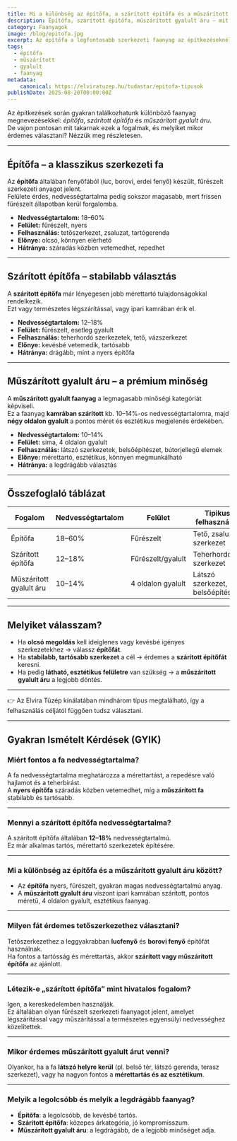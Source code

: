 ```yaml
---
title: Mi a különbség az építőfa, a szárított építőfa és a műszárított gyalult áru között?
description: Építőfa, szárított építőfa, műszárított gyalult áru – mit jelentenek ezek a fogalmak, milyen tulajdonságaik vannak, és hol érdemes őket használni? Részletes magyarázat tüzép vásárlóknak és építkezőknek.
category: Faanyagok
image: /blog/epitofa.jpg
excerpt: Az építőfa a legfontosabb szerkezeti faanyag az építkezéseknél, de nem mindegy, hogy fűrészelt, légszáraz / műszárított vagy gyalult változatot választunk. A cikk bemutatja a két típus közötti fő különbségeket, felhasználási területeket és árkategóriákat.
tags:
  - építőfa
  - műszárított
  - gyalult
  - faanyag
metadata:
    canonical: https://elviratuzep.hu/tudastar/epitofa-tipusok
publishDate: 2025-08-20T00:00:00Z
---
```


Az építkezések során gyakran találkozhatunk különböző faanyag megnevezésekkel: *építőfa*, *szárított építőfa* és *műszárított gyalult áru*.  
De vajon pontosan mit takarnak ezek a fogalmak, és melyiket mikor érdemes választani? Nézzük meg részletesen.

---

## Építőfa – a klasszikus szerkezeti fa

Az **építőfa** általában fenyőfából (luc, borovi, erdei fenyő) készült, fűrészelt szerkezeti anyagot jelent.  
Felülete érdes, nedvességtartalma pedig sokszor magasabb, mert frissen fűrészelt állapotban kerül forgalomba.

- **Nedvességtartalom:** 18–60%  
- **Felület:** fűrészelt, nyers  
- **Felhasználás:** tetőszerkezet, zsaluzat, tartógerenda  
- **Előnye:** olcsó, könnyen elérhető  
- **Hátránya:** száradás közben vetemedhet, repedhet

---

## Szárított építőfa – stabilabb választás

A **szárított építőfa** már lényegesen jobb mérettartó tulajdonságokkal rendelkezik.  
Ezt vagy természetes légszárítással, vagy ipari kamrában érik el.  

- **Nedvességtartalom:** 12–18%  
- **Felület:** fűrészelt, esetleg gyalult  
- **Felhasználás:** teherhordó szerkezetek, tető, vázszerkezet  
- **Előnye:** kevésbé vetemedik, tartósabb  
- **Hátránya:** drágább, mint a nyers építőfa

---

## Műszárított gyalult áru – a prémium minőség

A **műszárított gyalult faanyag** a legmagasabb minőségi kategóriát képviseli.  
Ez a faanyag **kamrában szárított** kb. 10–14%-os nedvességtartalomra, majd **négy oldalon gyalult** a pontos méret és esztétikus megjelenés érdekében.  

- **Nedvességtartalom:** 10–14%  
- **Felület:** sima, 4 oldalon gyalult  
- **Felhasználás:** látszó szerkezetek, belsőépítészet, bútorjellegű elemek  
- **Előnye:** mérettartó, esztétikus, könnyen megmunkálható  
- **Hátránya:** a legdrágább választás

---

## Összefoglaló táblázat

| Fogalom | Nedvességtartalom | Felület | Tipikus felhasználás | Ár |
|---------|-------------------|---------|-----------------------|----|
| Építőfa | 18–60% | Fűrészelt | Tető, zsaluzat, szerkezet | Alacsony |
| Szárított építőfa | 12–18% | Fűrészelt/gyalult | Teherhordó szerkezet | Közepes |
| Műszárított gyalult áru | 10–14% | 4 oldalon gyalult | Látszó szerkezet, belsőépítészet | Magas |

---

## Melyiket válasszam?

- Ha **olcsó megoldás** kell ideiglenes vagy kevésbé igényes szerkezetekhez → válassz **építőfát**.  
- Ha **stabilabb, tartósabb szerkezet** a cél → érdemes a **szárított építőfát** keresni.  
- Ha pedig **látható, esztétikus felületre** van szükség → a **műszárított gyalult áru** a legjobb döntés.  

---

👉 Az Elvira Tüzép kínálatában mindhárom típus megtalálható, így a felhasználás céljától függően tudsz választani.

---

## Gyakran Ismételt Kérdések (GYIK)

### Miért fontos a fa nedvességtartalma?
A fa nedvességtartalma meghatározza a mérettartást, a repedésre való hajlamot és a teherbírást.  
A **nyers építőfa** száradás közben vetemedhet, míg a **műszárított fa** stabilabb és tartósabb.

---

### Mennyi a szárított építőfa nedvességtartalma?
A szárított építőfa általában **12–18%** nedvességtartalmú.  
Ez már alkalmas tartós, mérettartó szerkezetek építésére.

---

### Mi a különbség az építőfa és a műszárított gyalult áru között?
- Az **építőfa** nyers, fűrészelt, gyakran magas nedvességtartalmú anyag.  
- A **műszárított gyalult áru** viszont ipari kamrában szárított, pontos méretű, 4 oldalon gyalult, esztétikus faanyag.

---

### Milyen fát érdemes tetőszerkezethez választani?
Tetőszerkezethez a leggyakrabban **lucfenyő** és **borovi fenyő** építőfát használnak.  
Ha fontos a tartósság és mérettartás, akkor **szárított vagy műszárított építőfa** az ajánlott.

---

### Létezik-e „szárított építőfa” mint hivatalos fogalom?
Igen, a kereskedelemben használják.  
Ez általában olyan fűrészelt szerkezeti faanyagot jelent, amelyet légszárítással vagy műszárítással a természetes egyensúlyi nedvességhez közelítettek.

---

### Mikor érdemes műszárított gyalult árut venni?
Olyankor, ha a fa **látszó helyre kerül** (pl. belső tér, látszó gerenda, terasz szerkezet), vagy ha nagyon fontos a **mérettartás és az esztétikum**.

---

### Melyik a legolcsóbb és melyik a legdrágább faanyag?
- **Építőfa**: a legolcsóbb, de kevésbé tartós.  
- **Szárított építőfa**: közepes árkategória, jó kompromisszum.  
- **Műszárított gyalult áru**: a legdrágább, de a legjobb minőséget adja.


